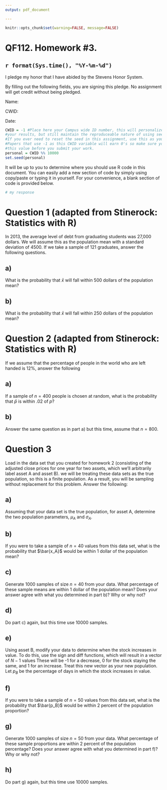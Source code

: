 ---
output: pdf_document

---

```{r global_options, include=FALSE}
knitr::opts_chunk$set(warning=FALSE, message=FALSE)
```



# QF112.  Homework #3.


## `r format(Sys.time(), "%Y-%m-%d")`

I pledge my honor that I have abided by the Stevens Honor System.

By filling out the following fields, you are signing this pledge.  No assignment will get credit without being pledged.

Name:

CWID:

Date:




```{r}
CWID = -1 #Place here your Campus wide ID number, this will personalize
#your results, but still maintain the reproduceable nature of using seeds.
#If you ever need to reset the seed in this assignment, use this as your seed
#Papers that use -1 as this CWID variable will earn 0's so make sure you change
#this value before you submit your work.
personal = CWID %% 10000
set.seed(personal)
```

It will be up to you to determine where you should use R code in this document.  You can easily add a new section of code by simply using copy/paste or typing it in yourself.  For your convenience, a blank section of code is provided below.

```{r}
# my response
```

# Question 1 (adapted from Stinerock: Statistics with R)

In 2013, the average level of debt from graduating students was 27,000 dollars.  We will assume this as the population mean with a standard deviation of 4500.  If we take a sample of 121 graduates, answer the following questions.

## a)

What is the probability that $\bar{x}$ will fall within 500 dollars of the population mean?

## b)

What is the probability that $\bar{x}$ will fall within 250 dollars of the population mean?

# Question 2 (adapted from Stinerock: Statistics with R)

If we assume that the percentage of people in the world who are left handed is 12\%, answer the following

## a) 
 If a sample of $n=400$ people is chosen at random, what is the probability that $\bar{p}$ is within .02 of $p$?
 
## b)

Answer the same question as in part a) but this time, assume that $n=800$.

# Question 3

Load in the data set that you created for homework 2 (consisting of the adjusted close prices for one year for two assets, which we'll arbitrarily label asset A and asset B).  we will be treating these data sets as the true population, so this is a finite population.  As a result, you will be sampling without replacement for this problem.  Answer the following:

## a)

Assuming that your data set is the true population, for asset A, determine the two population parameters, $\mu_A$ and $\sigma_A$. 

## b)

If you were to take a sample of $n=40$ values from this data set, what is the probability that $\bar{x_A}$ would be within 1 dollar of the population mean?

## c)

Generate 1000 samples of size $n=40$ from your data.  What percentage of these sample means are within 1 dollar of the population mean?  Does your answer agree with what you determined in part b)?  Why or why not?

## d)

Do part c) again, but this time use 10000 samples.

## e)

Using asset B, modify your data to determine when the stock increases in value.  To do this, use the sign and diff functions, which will result in a vector of $N-1$ values  These will be -1 for a decrease, 0 for the stock staying the same, and 1 for an increase.  Treat this new vector as your new population.  Let $p_B$ be the percentage of days in which the stock increases in value.

## f)
If you were to take a sample of $n=50$ values from this data set, what is the probability that $\bar{p_B}$ would be within 2 percent of the population proportion?

## g)
Generate 1000 samples of size $n=50$ from your data.  What percentage of these sample proportions are within 2 percent of the population percentage?  Does your answer agree with what you determined in part f)?  Why or why not?

## h)
Do part g) again, but this time use 10000 samples.



